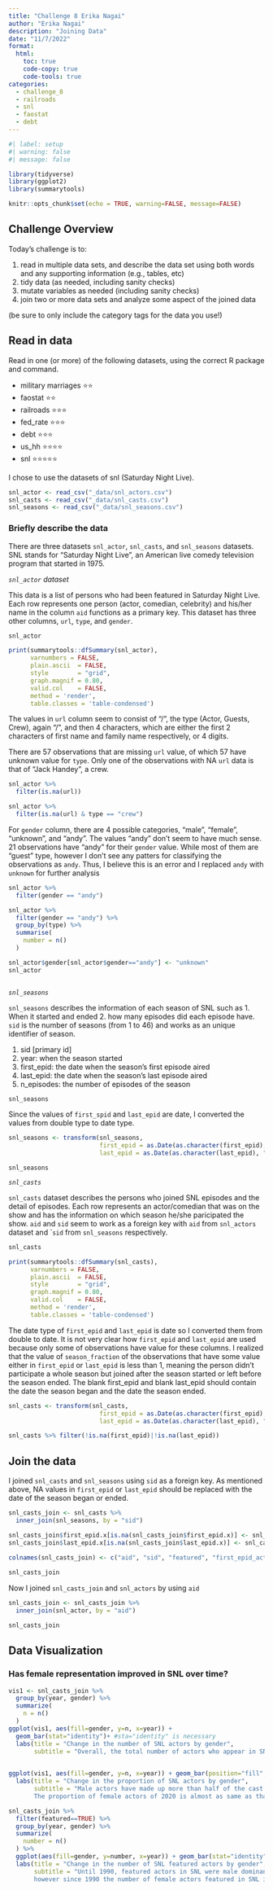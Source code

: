 ```yaml
---
title: "Challenge 8 Erika Nagai"
author: "Erika Nagai"
description: "Joining Data"
date: "11/7/2022"
format:
  html:
    toc: true
    code-copy: true
    code-tools: true
categories:
  - challenge_8
  - railroads
  - snl
  - faostat
  - debt
---
```


```r
#| label: setup
#| warning: false
#| message: false

library(tidyverse)
library(ggplot2)
library(summarytools)

knitr::opts_chunk$set(echo = TRUE, warning=FALSE, message=FALSE)
```

## Challenge Overview

Today's challenge is to:

1)  read in multiple data sets, and describe the data set using both words and any supporting information (e.g., tables, etc)
2)  tidy data (as needed, including sanity checks)
3)  mutate variables as needed (including sanity checks)
4)  join two or more data sets and analyze some aspect of the joined data

(be sure to only include the category tags for the data you use!)

## Read in data

Read in one (or more) of the following datasets, using the correct R package and command.

-   military marriages ⭐⭐
-   faostat ⭐⭐
-   railroads ⭐⭐⭐
-   fed_rate ⭐⭐⭐
-   debt ⭐⭐⭐
-   us_hh ⭐⭐⭐⭐
-   snl ⭐⭐⭐⭐⭐

I chose to use the datasets of snl (Saturday Night Live).

```r
snl_actor <- read_csv("_data/snl_actors.csv")
snl_casts <- read_csv("_data/snl_casts.csv")
snl_seasons <- read_csv("_data/snl_seasons.csv")

```

### Briefly describe the data

There are three datasets `snl_actor`, `snl_casts`, and `snl_seasons` datasets. SNL stands for "Saturday Night Live", an American live comedy television program that started in 1975.

*`snl_actor` dataset*

This data is a list of persons who had been featured in Saturday Night Live. Each row represents one person (actor, comedian, celebrity) and his/her name in the column `aid` functions as a primary key. This dataset has three other columns, `url`, `type`, and `gender`.

```r
snl_actor
```

```r
print(summarytools::dfSummary(snl_actor),
      varnumbers = FALSE,
      plain.ascii  = FALSE,
      style        = "grid",
      graph.magnif = 0.80,
      valid.col    = FALSE,
      method = 'render',
      table.classes = 'table-condensed')
```

The values in `url` column seem to consist of "/", the type (Actor, Guests, Crew), again "/", and then 4 characters, which are either the first 2 characters of first name and family name respectively, or 4 digits.

There are 57 observations that are missing `url` value, of which 57 have unknown value for `type`. Only one of the observations with NA `url` data is that of "Jack Handey", a crew.

```r

snl_actor %>% 
  filter(is.na(url))

snl_actor %>% 
  filter(is.na(url) & type == "crew") 
```

For `gender` column, there are 4 possible categories, "male", "female", "unknown", and "andy". The values "andy" don't seem to have much sense. 21 observations have "andy" for their `gender` value. While most of them are "guest" type, however I don't see any patters for classifying the observations as `andy`. Thus, I believe this is an error and I replaced `andy` with `unknown` for further analysis

```r

snl_actor %>%
  filter(gender == "andy")

snl_actor %>% 
  filter(gender == "andy") %>%
  group_by(type) %>%
  summarise(
    number = n()
  )

snl_actor$gender[snl_actor$gender=="andy"] <- "unknown"
snl_actor
  
```

*`snl_seasons`*

`snl_seasons` describes the information of each season of SNL such as 1. When it started and ended 2. how many episodes did each episode have. `sid` is the number of seasons (from 1 to 46) and works as an unique identifier of season.

1)  sid \[primary id\]
2)  year: when the season started
3)  first_epid: the date when the season's first episode aired
4)  last_epid: the date when the season's last episode aired
5)  n_episodes: the number of episodes of the season

```r
snl_seasons

```

Since the values of `first_spid` and `last_epid` are date, I converted the values from double type to date type.

```r
snl_seasons <- transform(snl_seasons, 
                         first_epid = as.Date(as.character(first_epid), "%Y%m%d"), 
                         last_epid = as.Date(as.character(last_epid), "%Y%m%d"))

snl_seasons
```

*`snl_casts`*

`snl_casts` dataset describes the persons who joined SNL episodes and the detail of episodes. Each row represents an actor/comedian that was on the show and has the information on which season he/she paricipated the show. `aid` and `sid` seem to work as a foreign key with `aid` from `snl_actors` dataset and \``sid` from `snl_seasons` respectively.

```r
snl_casts

print(summarytools::dfSummary(snl_casts),
      varnumbers = FALSE,
      plain.ascii  = FALSE,
      style        = "grid",
      graph.magnif = 0.80,
      valid.col    = FALSE,
      method = 'render',
      table.classes = 'table-condensed')


```

The date type of `first_epid` and `last_epid` is date so I converted them from double to date. It is not very clear how `first_epid` and `last_epid` are used because only some of observations have value for these columns. I realized that the value of `season_fraction` of the observations that have some value either in `first_epid` or `last_epid` is less than 1, meaning the person didn't participate a whole season but joined after the season started or left before the season ended. The blank first_epid and blank last_epid should contain the date the season began and the date the season ended.

```r

snl_casts <- transform(snl_casts, 
                         first_epid = as.Date(as.character(first_epid), "%Y%m%d"), 
                         last_epid = as.Date(as.character(last_epid), "%Y%m%d"))

snl_casts %>% filter(!is.na(first_epid)|!is.na(last_epid))

```

## Join the data

I joined `snl_casts` and `snl_seasons` using `sid` as a foreign key. As mentioned above, NA values in `first_epid` or `last_epid` should be replaced with the date of the season began or ended.

```r
snl_casts_join <- snl_casts %>% 
  inner_join(snl_seasons, by = "sid")

snl_casts_join$first_epid.x[is.na(snl_casts_join$first_epid.x)] <- snl_casts_join$first_epid.y
snl_casts_join$last_epid.x[is.na(snl_casts_join$last_epid.x)] <- snl_casts_join$last_epid.y
  
colnames(snl_casts_join) <- c("aid", "sid", "featured", "first_epid_actor", "last_epid_actor", "upload_anchor", "n_episodes_actor", "%_apperance", "year", "first_epid_season", "last_epid_season", "n_episodes_season")

snl_casts_join
```

Now I joined `snl_casts_join` and `snl_actors` by using `aid`

```r
snl_casts_join <- snl_casts_join %>% 
  inner_join(snl_actor, by = "aid")

snl_casts_join
```

## Data Visualization

### Has female representation improved in SNL over time?

```r
vis1 <- snl_casts_join %>% 
  group_by(year, gender) %>%
  summarize(
    n = n()
  )
ggplot(vis1, aes(fill=gender, y=n, x=year)) + 
  geom_bar(stat="identity")+ #sta="identity" is necessary
  labs(title = "Change in the number of SNL actors by gender",
       subtitle = "Overall, the total number of actors who appear in SNL is increasing, as is the number of female actors.")
  
```

```r
ggplot(vis1, aes(fill=gender, y=n, x=year)) + geom_bar(position="fill", stat="identity") +
  labs(title = "Change in the proportion of SNL actors by gender",
       subtitle = "Male actors have made up more than half of the cast since the show started. 
       The proportion of female actors of 2020 is almost as same as that of 1970")
```

```r

snl_casts_join %>% 
  filter(featured==TRUE) %>%
  group_by(year, gender) %>%
  summarize(
    number = n()
  ) %>%
  ggplot(aes(fill=gender, y=number, x=year)) + geom_bar(stat="identity")+
  labs(title = "Change in the number of SNL featured actors by gender",
       subtitle = "Until 1990, featured actors in SNL were male dominant, 
       however since 1990 the number of female actors featured in SNL incleased.")
  
  
```
